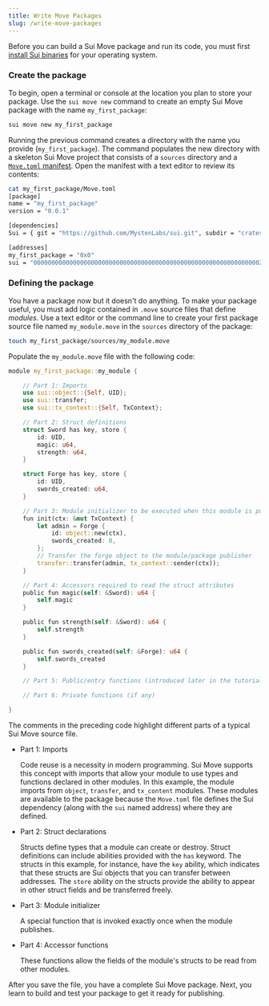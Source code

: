```yaml
---
title: Write Move Packages
slug: /write-move-packages
---
```


Before you can build a Sui Move package and run its code, you must first [install Sui binaries](../setup/cli/install-sui.mdx#install-or-update-sui-binaries) for your operating system.

### Create the package

To begin, open a terminal or console at the location you plan to store your package. Use the `sui move new` command to create an empty Sui Move package with the name `my_first_package`:

```bash
sui move new my_first_package
```

Running the previous command creates a directory with the name you provide (`my_first_package`). The command populates the new directory with a skeleton Sui Move project that consists of a `sources` directory and a [`Move.toml` manifest](move-toml.mdx). Open the manifest with a text editor to review its contents:

```bash
cat my_first_package/Move.toml
[package]
name = "my_first_package"
version = "0.0.1"

[dependencies]
Sui = { git = "https://github.com/MystenLabs/sui.git", subdir = "crates/sui-framework/packages/sui-framework", rev = "framework/devnet" }

[addresses]
my_first_package = "0x0"
sui = "0000000000000000000000000000000000000000000000000000000000000002"
```

### Defining the package

You have a package now but it doesn't do anything. To make your package useful, you must add logic contained in `.move` source files that define _modules_. Use a text editor or the command line to create your first package source file named `my_module.move` in the `sources` directory of the package:

```bash
touch my_first_package/sources/my_module.move
```

Populate the `my_module.move` file with the following code:

```rust
module my_first_package::my_module {

    // Part 1: Imports
    use sui::object::{Self, UID};
    use sui::transfer;
    use sui::tx_context::{Self, TxContext};

    // Part 2: Struct definitions
    struct Sword has key, store {
        id: UID,
        magic: u64,
        strength: u64,
    }

    struct Forge has key, store {
        id: UID,
        swords_created: u64,
    }

    // Part 3: Module initializer to be executed when this module is published
    fun init(ctx: &mut TxContext) {
        let admin = Forge {
            id: object::new(ctx),
            swords_created: 0,
        };
        // Transfer the forge object to the module/package publisher
        transfer::transfer(admin, tx_context::sender(ctx));
    }

    // Part 4: Accessors required to read the struct attributes
    public fun magic(self: &Sword): u64 {
        self.magic
    }

    public fun strength(self: &Sword): u64 {
        self.strength
    }

    public fun swords_created(self: &Forge): u64 {
        self.swords_created
    }

    // Part 5: Public/entry functions (introduced later in the tutorial)

    // Part 6: Private functions (if any)

}
```

The comments in the preceding code highlight different parts of a typical Sui Move source file.

- Part 1: Imports

  Code reuse is a necessity in modern programming. Sui Move supports this concept with imports that allow your module to use types and functions declared in other modules. In this example, the module imports from `object`, `transfer`, and `tx_content` modules. These modules are available to the package because the `Move.toml` file defines the Sui dependency (along with the `sui` named address) where they are defined.

- Part 2: Struct declarations

  Structs define types that a module can create or destroy. Struct definitions can include abilities provided with the `has` keyword. The structs in this example, for instance, have the `key` ability, which indicates that these structs are Sui objects that you can transfer between addresses. The `store` ability on the structs provide the ability to appear in other struct fields and be transferred freely.

- Part 3: Module initializer

  A special function that is invoked exactly once when the module publishes.

- Part 4: Accessor functions

  These functions allow the fields of the module's structs to be read from other modules.

After you save the file, you have a complete Sui Move package. Next, you learn to build and test your package to get it ready for publishing.
